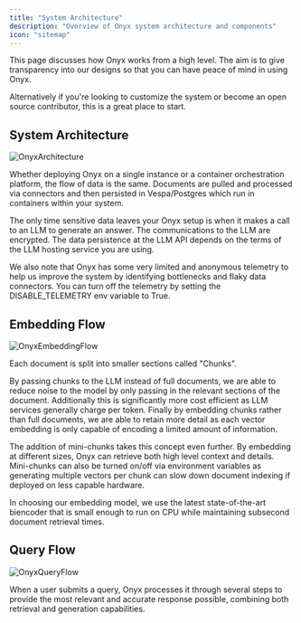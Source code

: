```yaml
---
title: "System Architecture"
description: "Overview of Onyx system architecture and components"
icon: "sitemap"
---
```


This page discusses how Onyx works from a high level. The aim is to give transparency into our designs so that you can have peace of mind in using Onyx.

Alternatively if you're looking to customize the system or become an open source contributor, this is a great place to start.

## System Architecture

![OnyxArchitecture](/assets/images/system_overview/OnyxArchitecture.png)

Whether deploying Onyx on a single instance or a container orchestration platform, the flow of data is the same. Documents are pulled and processed via connectors and then persisted in Vespa/Postgres which run in containers within your system.

The only time sensitive data leaves your Onyx setup is when it makes a call to an LLM to generate an answer. The communications to the LLM are encrypted. The data persistence at the LLM API depends on the terms of the LLM hosting service you are using.

We also note that Onyx has some very limited and anonymous telemetry to help us improve the system by identifying bottlenecks and flaky data connectors. You can turn off the telemetry by setting the DISABLE_TELEMETRY env variable to True.

## Embedding Flow

![OnyxEmbeddingFlow](/assets/images/system_overview/OnyxEmbeddingFlow.png)

Each document is split into smaller sections called "Chunks".

By passing chunks to the LLM instead of full documents, we are able to reduce noise to the model by only passing in the relevant sections of the document. Additionally this is significantly more cost efficient as LLM services generally charge per token. Finally by embedding chunks rather than full documents, we are able to retain more detail as each vector embedding is only capable of encoding a limited amount of information.

The addition of mini-chunks takes this concept even further. By embedding at different sizes, Onyx can retrieve both high level context and details. Mini-chunks can also be turned on/off via environment variables as generating multiple vectors per chunk can slow down document indexing if deployed on less capable hardware.

In choosing our embedding model, we use the latest state-of-the-art biencoder that is small enough to run on CPU while maintaining subsecond document retrieval times.

## Query Flow

![OnyxQueryFlow](/assets/images/system_overview/OnyxQueryFlow.png)

When a user submits a query, Onyx processes it through several steps to provide the most relevant and accurate response possible, combining both retrieval and generation capabilities. 